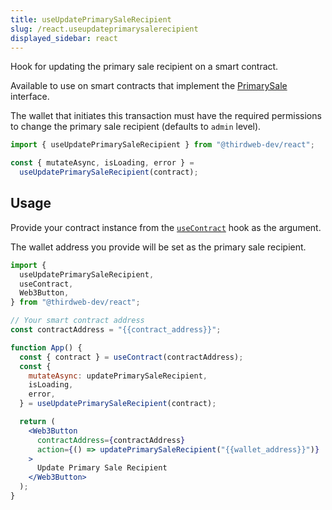 ```yaml
---
title: useUpdatePrimarySaleRecipient
slug: /react.useupdateprimarysalerecipient
displayed_sidebar: react
---
```


Hook for updating the primary sale recipient on a smart contract.

Available to use on smart contracts that implement the [PrimarySale](/contractkit/extension-contracts/primarysale) interface.

The wallet that initiates this transaction must have the required permissions to change the primary sale recipient (defaults to `admin` level).

```jsx
import { useUpdatePrimarySaleRecipient } from "@thirdweb-dev/react";

const { mutateAsync, isLoading, error } =
  useUpdatePrimarySaleRecipient(contract);
```

## Usage

Provide your contract instance from the [`useContract`](react/hooks/usecontract) hook as the argument.

The wallet address you provide will be set as the primary sale recipient.

```jsx
import {
  useUpdatePrimarySaleRecipient,
  useContract,
  Web3Button,
} from "@thirdweb-dev/react";

// Your smart contract address
const contractAddress = "{{contract_address}}";

function App() {
  const { contract } = useContract(contractAddress);
  const {
    mutateAsync: updatePrimarySaleRecipient,
    isLoading,
    error,
  } = useUpdatePrimarySaleRecipient(contract);

  return (
    <Web3Button
      contractAddress={contractAddress}
      action={() => updatePrimarySaleRecipient("{{wallet_address}}")}
    >
      Update Primary Sale Recipient
    </Web3Button>
  );
}
```
